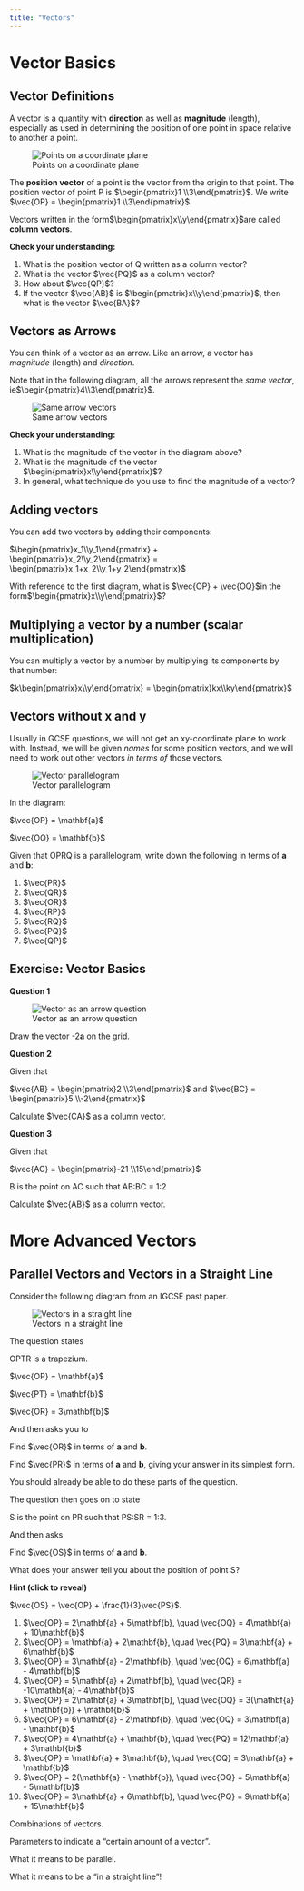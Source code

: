 ```yaml
---
title: "Vectors"
---
```


# Vector Basics

## Vector Definitions

A vector is a quantity with **direction** as well as **magnitude** (length), especially as used in determining the position of one point in space relative to another a point.

![Points on a coordinate plane](img/vec points on a coord plane.png)

The **position vector** of a point is the vector from the origin to that point. The position vector of point P is $\begin{pmatrix}1 \\3\end{pmatrix}$. We write $\vec{OP} = \begin{pmatrix}1 \\3\end{pmatrix}$.

Vectors written in the form$\begin{pmatrix}x\\y\end{pmatrix}$are called **column vectors**.

**Check your understanding:**

1. What is the position vector of Q written as a column vector?
1. What is the vector $\vec{PQ}$ as a column vector?
1. How about $\vec{QP}$?
1. If the vector $\vec{AB}$ is $\begin{pmatrix}x\\y\end{pmatrix}$, then what is the vector $\vec{BA}$?

## Vectors as Arrows

You can think of a vector as an arrow. Like an arrow, a vector has *magnitude* (length) and *direction*. 

Note that in the following diagram, all the arrows represent the *same vector*, ie$\begin{pmatrix}4\\3\end{pmatrix}$.

![Same arrow vectors](img/vec-same-arrow-vectors.png)

**Check your understanding:**

1. What is the magnitude of the vector in the diagram above?
1. What is the magnitude of the vector $\begin{pmatrix}x\\y\end{pmatrix}$?
1. In general, what technique do you use to find the magnitude of a vector?

## Adding vectors

You can add two vectors by adding their components:

$\begin{pmatrix}x_1\\y_1\end{pmatrix} + \begin{pmatrix}x_2\\y_2\end{pmatrix} = \begin{pmatrix}x_1+x_2\\y_1+y_2\end{pmatrix}$

With reference to the first diagram, what is $\vec{OP} + \vec{OQ}$in the form$\begin{pmatrix}x\\y\end{pmatrix}$?

## Multiplying a vector by a number (scalar multiplication)

You can multiply a vector by a number by multiplying its components by that number:

$k\begin{pmatrix}x\\y\end{pmatrix} = \begin{pmatrix}kx\\ky\end{pmatrix}$

## Vectors without x and y

Usually in GCSE questions, we will not get an xy-coordinate plane to work with. Instead, we will be given *names* for some position vectors, and we will need to work out other vectors *in terms of* those vectors. 

![Vector parallelogram](img/vec-parallelogram-of-points.png)

In the diagram:

$\vec{OP} = \mathbf{a}$

$\vec{OQ} = \mathbf{b}$

Given that OPRQ is a parallelogram, write down the following in terms of **a** and **b**:

1. $\vec{PR}$
2. $\vec{QR}$
3. $\vec{OR}$
4. $\vec{RP}$
5. $\vec{RQ}$
6. $\vec{PQ}$
7. $\vec{QP}$

## Exercise: Vector Basics

**Question 1**

![Vector as an arrow question](img/vec-as-arrow-question.png)

Draw the vector -2**a** on the grid.

**Question 2**

Given that

$\vec{AB} = \begin{pmatrix}2 \\3\end{pmatrix}$ and $\vec{BC} = \begin{pmatrix}5 \\-2\end{pmatrix}$

Calculate $\vec{CA}$ as a column vector.

**Question 3**

Given that

$\vec{AC} = \begin{pmatrix}-21 \\15\end{pmatrix}$

B is the point on AC such that AB:BC = 1:2

Calculate $\vec{AB}$ as a column vector.

# More Advanced Vectors

## Parallel Vectors and Vectors in a Straight Line 

Consider the following diagram from an IGCSE past paper.

![Vectors in a straight line](img/vec-scalar-multiple-in-line.png)

The question states

:::{.callout}
OPTR is a trapezium.

$\vec{OP} = \mathbf{a}$

$\vec{PT} = \mathbf{b}$

$\vec{OR} = 3\mathbf{b}$
:::

And then asks you to

:::{.callout}
Find $\vec{OR}$ in terms of **a** and **b**.

Find $\vec{PR}$ in terms of **a** and **b**, giving your answer in its simplest form.
:::

You should already be able to do these parts of the question.

The question then goes on to state

:::{.callout}
S is the point on PR such that PS:SR = 1:3.
:::

And then asks

:::{.callout}
Find $\vec{OS}$ in terms of **a** and **b**.
:::

What does your answer tell you about the position of point S?

:::{.callout-tip collapse="true"}
**Hint (click to reveal)**

$\vec{OS} = \vec{OP} + \frac{1}{3}\vec{PS}$.
:::

1. $\vec{OP} = 2\mathbf{a} + 5\mathbf{b}, \quad \vec{OQ} = 4\mathbf{a} + 10\mathbf{b}$
2. $\vec{OP} = \mathbf{a} + 2\mathbf{b}, \quad \vec{PQ} = 3\mathbf{a} + 6\mathbf{b}$
3. $\vec{OP} = 3\mathbf{a} - 2\mathbf{b}, \quad \vec{OQ} = 6\mathbf{a} - 4\mathbf{b}$
4. $\vec{OP} = 5\mathbf{a} + 2\mathbf{b}, \quad \vec{QR} = -10\mathbf{a} - 4\mathbf{b}$
5. $\vec{OP} = 2\mathbf{a} + 3\mathbf{b}, \quad \vec{OQ} = 3(\mathbf{a} + \mathbf{b}) + \mathbf{b}$
6. $\vec{OP} = 6\mathbf{a} - 2\mathbf{b}, \quad \vec{OQ} = 3\mathbf{a} - \mathbf{b}$
7. $\vec{OP} = 4\mathbf{a} + \mathbf{b}, \quad \vec{PQ} = 12\mathbf{a} + 3\mathbf{b}$
8. $\vec{OP} = \mathbf{a} + 3\mathbf{b}, \quad \vec{OQ} = 3\mathbf{a} + \mathbf{b}$
9. $\vec{OP} = 2(\mathbf{a} - \mathbf{b}), \quad \vec{OQ} = 5\mathbf{a} - 5\mathbf{b}$
10. $\vec{OP} = 3\mathbf{a} + 6\mathbf{b}, \quad \vec{PQ} = 9\mathbf{a} + 15\mathbf{b}$


Combinations of vectors.

Parameters to indicate a "certain amount of a vector".

What it means to be parallel.

What it means to be a "in a straight line"!

